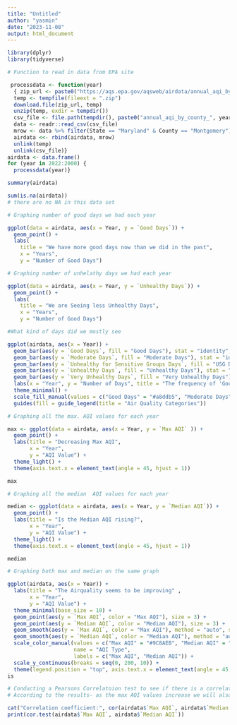 ```yaml
---
title: "Untitled"
author: "yasmin"
date: "2023-11-08"
output: html_document
---
```


```r
library(dplyr)
library(tidyverse)
```



```r
# Function to read in data from EPA site

 processdata <- function(year)
  { zip_url <- paste0("https://aqs.epa.gov/aqsweb/airdata/annual_aqi_by_county_", year, ".zip")
  temp <- tempfile(fileext = ".zip")
  download.file(zip_url, temp)
  unzip(temp, exdir = tempdir())
  csv_file <- file.path(tempdir(), paste0("annual_aqi_by_county_", year, ".csv"))
  data <- readr::read_csv(csv_file)
  mrow <- data %>% filter(State == "Maryland" & County == "Montgomery")
  airdata <<- rbind(airdata, mrow)
  unlink(temp)
  unlink(csv_file)}
airdata <- data.frame()
for (year in 2022:2000) {
  processdata(year)}
```


```r
summary(airdata)
```

```r
sum(is.na(airdata))
# there are no NA in this data set
```



```r
# Graphing number of good days we had each year

ggplot(data = airdata, aes(x = Year, y = `Good Days`)) +
  geom_point() +
  labs(
    title = "We have more good days now than we did in the past",
    x = "Years",
    y = "Number of Good Days")
```

```r
# Graphing number of unhelathy days we had each year

ggplot(data = airdata, aes(x = Year, y = `Unhealthy Days`)) +
  geom_point() +
  labs(
    title = "We are Seeing less Unhealthy Days",
    x = "Years",
    y = "Number of Good Days")
```

```r
#What kind of days did we mostly see

ggplot(airdata, aes(x = Year)) +
  geom_bar(aes(y = `Good Days`, fill = "Good Days"), stat = "identity", position = "dodge") +
  geom_bar(aes(y = `Moderate Days`, fill = "Moderate Days"), stat = "identity", position = "dodge") +  
  geom_bar(aes(y = `Unhealthy for Sensitive Groups Days`, fill = "USG Days"), stat = "identity", position = "dodge") +
  geom_bar(aes(y = `Unhealthy Days`, fill = "Unhealthy Days"), stat = "identity", position = "dodge") +
  geom_bar(aes(y = `Very Unhealthy Days`, fill = "Very Unhealthy Days"), stat = "identity", position = "dodge") +
  labs(x = "Year", y = "Number of Days", title = "The frequency of 'Good Days' is on the rise.") + 
  theme_minimal() +
  scale_fill_manual(values = c("Good Days" = "#a8ddb5", "Moderate Days" = "#7bccc4", "USG Days" = "#4eb3d3", "Unhealthy Days" = "#0868ac", "Very Unhealthy Days" = "#094081")) +
  guides(fill = guide_legend(title = "Air Quality Categories"))
```


```r
# Graphing all the max. AQI values for each year 

max <- ggplot(data = airdata, aes(x = Year, y = `Max AQI` )) + 
  geom_point() +
  labs(title = "Decreasing Max AQI",
       x = "Year",
       y = "AQI Value") +
  theme_light() +
  theme(axis.text.x = element_text(angle = 45, hjust = 1)) 

max 

```


```r
# Graphing all the median  AQI values for each year 

median <- ggplot(data = airdata, aes(x = Year, y = `Median AQI`)) + 
  geom_point() +
  labs(title = "Is the Median AQI rising?",
       x = "Year",
       y = "AQI Value") +
  theme_light() +
  theme(axis.text.x = element_text(angle = 45, hjust = 1)) 

median
```


```r
# Graphing both max and median on the same graph 

ggplot(airdata, aes(x = Year)) +
  labs(title = "The Airquality seems to be improving" ,
       x = "Year",
       y = "AQI Value") +
  theme_minimal(base_size = 10) +
  geom_point(aes(y = `Max AQI`, color = "Max AQI"), size = 3) + 
  geom_point(aes(y = `Median AQI`, color = "Median AQI"), size = 3) +
  geom_smooth(aes(y = `Max AQI`, color = "Max AQI"), method = "auto", se = FALSE, size = 1) +
  geom_smooth(aes(y = `Median AQI`, color = "Median AQI"), method = "auto", se = FALSE, size = 1) +
  scale_color_manual(values = c("Max AQI" = "#9C8AEB", "Median AQI" = "#8AC3EB"),
                     name = "AQI Type",
                     labels = c("Max AQI", "Median AQI")) +
  scale_y_continuous(breaks = seq(0, 200, 10)) +
  theme(legend.position = "top", axis.text.x = element_text(angle = 45, hjust = 1))
is 


```


```r
# Conducting a Pearsons Correlatoion test to see if there is a correlation between the maximum and median AQI values we are seeing-
# According to the results- as the max AQI values increase we will also see higher median AQI values

cat("Correlation coefficient:", cor(airdata$`Max AQI`, airdata$`Median AQI`), "\n")
print(cor.test(airdata$`Max AQI`, airdata$`Median AQI`))

```


